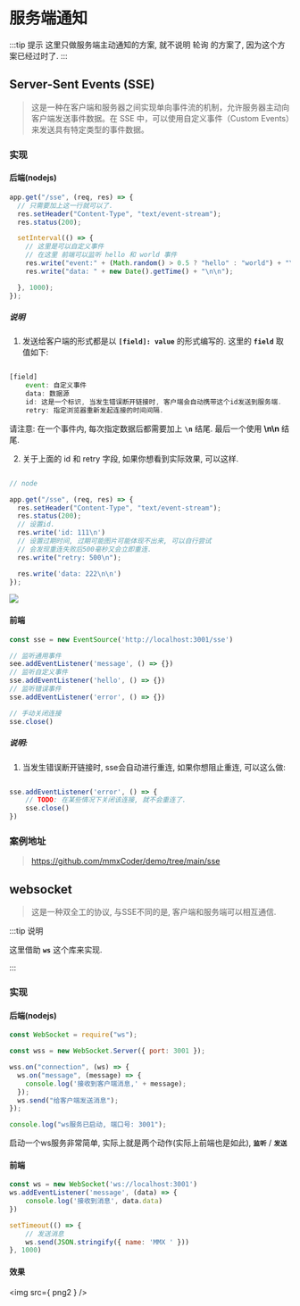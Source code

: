 
# 服务端通知

:::tip 提示
这里只做服务端主动通知的方案, 就不说明 <Tag color="red">轮询</Tag> 的方案了, 因为这个方案已经过时了. 
:::

## Server-Sent Events (SSE)

> 这是一种在客户端和服务器之间实现单向事件流的机制，允许服务器主动向客户端发送事件数据。在 SSE 中，可以使用自定义事件（Custom Events）来发送具有特定类型的事件数据。

### 实现

#### 后端(nodejs)

```js {2-3}
app.get("/sse", (req, res) => {
  // 只需要加上这一行就可以了.
  res.setHeader("Content-Type", "text/event-stream");
  res.status(200);

  setInterval(() => {
    // 这里是可以自定义事件
    // 在这里 前端可以监听 hello 和 world 事件
    res.write("event:" + (Math.random() > 0.5 ? "hello" : "world") + "\n");
    res.write("data: " + new Date().getTime() + "\n\n");

  }, 1000);
});
```

##### 说明

1. 发送给客户端的形式都是以 **`[field]: value`** 的形式编写的. 这里的 **`field`** 取值如下:
```js

[field]
    event: 自定义事件
    data: 数据源
    id: 这是一个标识, 当发生错误断开链接时, 客户端会自动携带这个id发送到服务端.
    retry: 指定浏览器重新发起连接的时间间隔.

```

请注意: 在一个事件内, 每次指定数据后都需要加上 **`\n`** 结尾. 最后一个使用 **\n\n** 结尾.

2. 关于上面的 id 和 retry 字段, 如果你想看到实际效果, 可以这样.

```js

// node

app.get("/sse", (req, res) => {
  res.setHeader("Content-Type", "text/event-stream");
  res.status(200);
  // 设置id.
  res.write('id: 111\n')
  // 设置过期时间, 过期可能图片可能体现不出来, 可以自行尝试
  // 会发现重连失败后500毫秒又会立即重连.
  res.write("retry: 500\n");

  res.write('data: 222\n\n')
});

```

<img src={png1} />


#### 前端

```js {1}
const sse = new EventSource('http://localhost:3001/sse')

// 监听通用事件
see.addEventListener('message', () => {})
// 监听自定义事件
sse.addEventListener('hello', () => {})
// 监听错误事件
sse.addEventListener('error', () => {})

// 手动关闭连接
sse.close()

```

##### 说明:

1. 当发生错误断开链接时, sse会自动进行重连, 如果你想阻止重连, 可以这么做:

```js

sse.addEventListener('error', () => {
    // TODO: 在某些情况下关闭该连接, 就不会重连了.
    sse.close()
})

```

### 案例地址

> https://github.com/mmxCoder/demo/tree/main/sse

## websocket

> 这是一种双全工的协议, 与SSE不同的是, 客户端和服务端可以相互通信.

:::tip 说明

这里借助 **`ws`** 这个库来实现.

:::

### 实现

#### 后端(nodejs)

```js {3,6,9}
const WebSocket = require("ws");

const wss = new WebSocket.Server({ port: 3001 });

wss.on("connection", (ws) => {
  ws.on("message", (message) => {
    console.log('接收到客户端消息,' + message);
  });
  ws.send("给客户端发送消息");
});

console.log("ws服务已启动, 端口号: 3001");

```

启动一个ws服务非常简单, 实际上就是两个动作(实际上前端也是如此), **`监听`** / **`发送`**

#### 前端

```js {2,8}
const ws = new WebSocket('ws://localhost:3001')
ws.addEventListener('message', (data) => {
    console.log('接收到消息', data.data)
})

setTimeout(() => {
    // 发送消息
    ws.send(JSON.stringify({ name: 'MMX ' }))
}, 1000)

```

#### 效果

<img src={ png2 } />